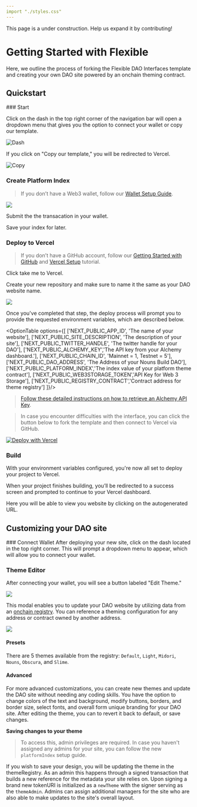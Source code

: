 ```yaml
---
import "./styles.css"
---
```



<Callout emoji="🚨">
 This page is a under construction. Help us expand it by contributing!
</Callout>

# Getting Started with Flexible

Here, we outline the process of forking the Flexible DAO Interfaces template and creating your own DAO site powered by an onchain theming contract.

## Quickstart 

<Steps>
### Start 

Click on the dash in the top right corner of the navigation bar will open a dropdown menu that gives you the option to connect your wallet or copy our template.

![Dash](public/dash.png)

If you click on "Copy our template," you will be redirected to Vercel.

![Copy](public/copy.png)

### Create Platform Index

> If you don’t have a Web3 wallet, follow our [Wallet Setup Guide](https://www.loom.com/share/b39dcc47d5724dbb937270191fc016a9). 

![](public/create_index.png)

Submit the the transacation in your wallet.

Save your index for later.

### Deploy to Vercel

> If you don’t have a GitHub account, follow our [Getting Started with GitHub](https://www.loom.com/share/b39dcc47d5724dbb937270191fc016a9) and [Vercel Setup](https://www.loom.com/share/457c57d0fbdc4801a5f4cede65faf167) tutorial. 

Click take me to Vercel. 

Create your new repository and make sure to name it the same as your DAO website name.

![](public/create_repo.png)

Once you've completed that step, the deploy process will prompt you to provide the requested environment variables, which are described below.

<OptionTable options={[
       ['NEXT_PUBLIC_APP_ID', 'The name of your website'],
       ['NEXT_PUBLIC_SITE_DESCRIPTION', 'The description of your site'],
       ['NEXT_PUBLIC_TWITTER_HANDLE', 'The twitter handle for your DAO'],
       ['NEXT_PUBLIC_ALCHEMY_KEY','The API key from your Alchemy dashboard.'],
       ['NEXT_PUBLIC_CHAIN_ID', 'Mainnet = 1,  Testnet = 5'],
       ['NEXT_PUBLIC_DAO_ADDRESS', 'The Address of your Nouns Build DAO'],
       ['NEXT_PUBLIC_PLATFORM_INDEX','The index value of your platform theme contract'],
       ['NEXT_PUBLIC_WEB3STORAGE_TOKEN','API Key for Web 3 Storage'],
       ['NEXT_PUBLIC_REGISTRY_CONTRACT','Contract address for theme registry']
      ]}/>

> [Follow these detailed instructions on how to retrieve an Alchemy API Key](https://www.youtube.com/watch?v=tfggWxfG9o0).

> In case you encounter difficulties with the interface, you can click the button below to fork the template and then connect to Vercel via GitHub. 

[![Deploy with Vercel](https://vercel.com/button)](https://vercel.com/new/clone?repository-url=https%3A%2F%2Fgithub.com%2Fpublic-assembly%2Fflexible&env=NEXT_PUBLIC_SITE_TITLE,NEXT_PUBLIC_APP_ID,NEXT_PUBLIC_SITE_DESCRIPTION,NEXT_PUBLIC_TWITTER_HANDLE,NEXT_PUBLIC_WEBSITE_URL,NEXT_PUBLIC_CHAIN_ID,NEXT_PUBLIC_ALCHEMY_KEY,NEXT_PUBLIC_TOKEN_ADDRESS,NEXT_PUBLIC_PLATFORM_INDEX,NEXT_PUBLIC_WEB3STORAGE_TOKEN)

### Build

With your environment variables configured, you're now all set to deploy your project to Vercel.

When your project finishes building, you’ll be redirected to a success screen and prompted to continue to your Vercel dashboard. 

Here you will be able to view you website by clicking on the autogenerated URL. 
</Steps>

## Customizing your DAO site

<Steps>
###  Connect Wallet
After deploying your new site, click on the dash located in the top right corner. This will prompt a dropdown menu to appear, which will allow you to connect your wallet.

### Theme Editor

After connecting your wallet, you will see a button labeled "Edit Theme."

![](public/edit_theme.png)

This modal enables you to update your DAO website by utilizing data from an [onchain registry](/docs/theming/onchain_theming). You can reference a theming configuration for any address or contract owned by another address.

![](public/modal.png)

#### Presets 
There are 5 themes available from the registry: `Default`, `Light`, `Midori`, `Nouns`, `Obscura`, and `Slime`.

#### Advanced 

For more advanced customizations, you can create new themes and update the DAO site without needing any coding skills. You have the option to change colors of the text and background, modify buttons, borders, and border size, select fonts, and overall form unique branding for your DAO site. After editing the theme, you can to revert it back to default, or save changes.

**Saving changes to your theme**

> To access this, admin privileges are required. In case you haven't assigned any admins for your site, you can follow the new `platformIndex` setup guide.
 
If you wish to save your design, you will be updating the theme in the themeRegistry. As an admin this happens through a signed transaction that builds a new reference for the metadata your site relies on.  Upon signing a brand new tokenURI is initialized as a `newTheme` with the signer serving as the `themeAdmin`. Admins can assign additional managers for the site who are also able to make updates to the site's overall layout.
</Steps>


